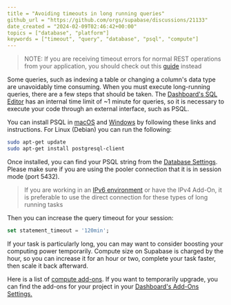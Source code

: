 ```yaml
---
title = "Avoiding timeouts in long running queries"
github_url = "https://github.com/orgs/supabase/discussions/21133"
date_created = "2024-02-09T02:46:42+00:00"
topics = ["database", "platform"]
keywords = ["timeout", "query", "database", "psql", "compute"]
---
```


> NOTE: If you are receiving timeout errors for normal REST operations from your application, you should check out this [guide](https://github.com/orgs/supabase/discussions/14256) instead

Some queries, such as indexing a table or changing a column's data type are unavoidably time consuming. When you must execute long-running queries, there are a few steps that should be taken. The [Dashboard's SQL Editor](https://supabase.com/dashboard/project/_/sql/) has an internal time limit of ~1 minute for queries, so it is necessary to execute your code through an external interface, such as PSQL.

You can install PSQL in [macOS](https://stackoverflow.com/a/49689589/2188186) and [Windows](https://www.postgresql.org/download/windows/) by following these links and instructions. For Linux (Debian) you can run the following:

```bash
sudo apt-get update
sudo apt-get install postgresql-client
```

Once installed, you can find your PSQL string from the [Database Settings](https://supabase.com/dashboard/project/_/settings/database). Please make sure if you are using the pooler connection that it is in session mode (port 5432).

> If you are working in an [ IPv6 environment](https://github.com/orgs/supabase/discussions/27034) or have the IPv4 Add-On, it is preferable to use the direct connection for these types of long running tasks

Then you can increase the query timeout for your session:

```sql
set statement_timeout = '120min';
```

If your task is particularly long, you can may want to consider boosting your computing power temporarily. Compute size on Supabase is charged by the hour, so you can increase it for an hour or two, complete your task faster, then scale it back afterward.

Here is a list of [compute add-ons](https://supabase.com/docs/guides/platform/compute-add-ons). If you want to temporarily upgrade, you can find the add-ons for your project in your [Dashboard's Add-Ons Settings.](https://supabase.green/dashboard/project/_/settings/addons)
